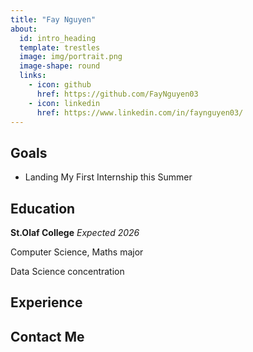 ```yaml
---
title: "Fay Nguyen"
about:
  id: intro_heading
  template: trestles
  image: img/portrait.png
  image-shape: round
  links: 
    - icon: github
      href: https://github.com/FayNguyen03
    - icon: linkedin
      href: https://www.linkedin.com/in/faynguyen03/
---
```


::: {#intro_heading}
## Goals

- Landing My First Internship this Summer

## Education

**St.Olaf College** *Expected 2026*

Computer Science, Maths major

Data Science concentration

## Experience

## Contact Me
:::

